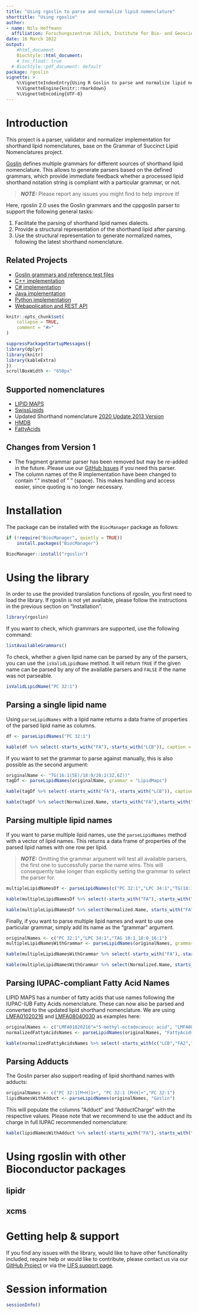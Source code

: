 ```yaml
---
title: "Using rgoslin to parse and normalize lipid nomenclature"
shorttitle: "Using rgoslin"
author: 
- name: Nils Hoffmann
  affiliation: Forschungszentrum Jülich, Institute for Bio- and Geosciences, IBG-5, Bielefeld, Germany
date: 16 March 2022
output:
    #html_document
    BiocStyle::html_document:
    # toc_float: true
  # BiocStyle::pdf_document: default
package: rgoslin
vignette: >
    %\VignetteIndexEntry{Using R Goslin to parse and normalize lipid nomenclature}
    %\VignetteEngine{knitr::rmarkdown}
    %\VignetteEncoding{UTF-8}
---
```

# Introduction

This project is a parser, validator and normalizer implementation for shorthand lipid nomenclatures, base on the Grammar of Succinct Lipid Nomenclatures project.

[Goslin](https://github.com/lifs-tools/goslin) defines multiple grammars for different sources of shorthand lipid nomenclature. This allows to generate parsers based on the defined grammars, which provide immediate feedback whether a processed lipid shorthand notation string is compliant with a particular grammar, or not.

> **_NOTE:_**  Please report any issues you might find to help improve it!

Here, rgoslin 2.0 uses the Goslin grammars and the cppgoslin parser to support the following general tasks:

1. Facilitate the parsing of shorthand lipid names dialects.
2. Provide a structural representation of the shorthand lipid after parsing.
3. Use the structural representation to generate normalized names, following the latest shorthand nomenclature.

## Related Projects

- [Goslin grammars and reference test files](http://github.com/lifs-tools/goslin)
- [C++ implementation](https://github.com/lifs-tools/cppgoslin)
- [C# implementation](https://github.com/lifs-tools/csgoslin)
- [Java implementation](https://github.com/lifs-tools/jgoslin)
- [Python implementation](https://github.com/lifs-tools/pygoslin)
- [Webapplication and REST API](https://github.com/lifs-tools/goslin-webapp)

```r
knitr::opts_chunk$set(
    collapse = TRUE,
    comment = "#>"
)
```

```r
suppressPackageStartupMessages({
library(dplyr)
library(knitr)
library(kableExtra)
})
scrollBoxWidth <- "650px"
```
## Supported nomenclatures

- [LIPID MAPS](https://www.lipidmaps.org)
- [SwissLipids](https://www.swisslipids.org/)
- Updated Shorthand nomenclature [2020 Update](https://pubmed.ncbi.nlm.nih.gov/33037133/),[2013 Version](https://pubmed.ncbi.nlm.nih.gov/23549332/)
- [HMDB](https://hmdb.ca/)
- [FattyAcids](https://iupac.qmul.ac.uk/lipid/appABC.html#appA)

## Changes from Version 1

- The fragment grammar parser has been removed but may be re-added in the future. Please use our [GitHub Issues](https://github.com/lifs-tools/goslin/issues) if you need this parser.
- The column names of the R implementation have been changed to contain "." instead of " " (space). This makes handling and access easier, since quoting is no longer necessary.

# Installation

The package can be installed with the `BiocManager` package as follows:

```r
if (!require("BiocManager", quietly = TRUE))
    install.packages("BiocManager")

BiocManager::install("rgoslin")
```

# Using the library

In order to use the provided translation functions of rgoslin, you first need to load the library. If rgoslin is not yet available, please follow the instructions in the previous section on "Installation".
```r
library(rgoslin)
```

If you want to check, which grammars are supported, use the following command:
```r
listAvailableGrammars()
```

To check, whether a given lipid name can be parsed by any of the parsers, you can use the `isValidLipidName` method. It will return `TRUE` if the given name can be parsed by any of the available parsers and `FALSE` if the name was not parseable.
```r
isValidLipidName("PC 32:1")
```

## Parsing a single lipid name

Using `parseLipidNames` with a lipid name returns a data frame of properties of the parsed lipid name as columns.
```r
df <- parseLipidNames("PC 32:1")
```


```r
kable(df %>% select(-starts_with("FA"),-starts_with("LCB")), caption = "Lipid name parsing results for PC 32:1, FA and LCB columns omitted, since they are unpopulated (`NA`) on the lipid species level.") %>% kable_styling(bootstrap_options = c("striped", "hover", "condensed", font_size = 7)) %>% scroll_box(width = scrollBoxWidth, height = "150px")
```

If you want to set the grammar to parse against manually, this is also possible as the second argument:

```r
originalName <- "TG(16:1(5E)/18:0/20:2(3Z,6Z))"
tagDf <- parseLipidNames(originalName, grammar = "LipidMaps")
```

```r
kable(tagDf %>% select(-starts_with("FA"),-starts_with("LCB")), caption = "Lipid name parsing results for TG isomeric subspecies, FA and LCB columns omitted for brevity.") %>% kable_styling(bootstrap_options = c("striped", "hover", "condensed", font_size = 7)) %>% scroll_box(width = scrollBoxWidth, height = "200px")
```

```r
kable(tagDf %>% select(Normalized.Name, starts_with("FA"),starts_with("LCB")), caption = "Lipid name parsing results for TG isomeric subspecies with FA and LCB columns.") %>% kable_styling(bootstrap_options = c("striped", "hover", "condensed", font_size = 7)) %>% scroll_box(width = scrollBoxWidth, height = "200px")
```

## Parsing multiple lipid names

If you want to parse multiple lipid names, use the `parseLipidNames` method with a vector of lipid names. This returns a data frame of properties of the parsed lipid names with one row per lipid.

> **_NOTE:_** Omitting the grammar argument will test all available parsers, the first one to successfully parse the name  wins. This will consequently take longer than explicitly setting the grammar to select the parser for.

```r
multipleLipidNamesDf <- parseLipidNames(c("PC 32:1","LPC 34:1","TG(18:1_18:0_16:1)"))
```

```r
kable(multipleLipidNamesDf %>% select(-starts_with("FA"),-starts_with("LCB")), caption = "Lipid name parsing results for PC 32:1, LPC 34:1, TG(18:1_18:0_16:1), FA and LCB columns omitted for brevity.") %>% kable_styling(bootstrap_options = c("striped", "hover", "condensed", font_size = 7)) %>% scroll_box(width = scrollBoxWidth, height = "300px")
```
```r
kable(multipleLipidNamesDf %>% select(Normalized.Name, starts_with("FA"), starts_with("LCB")), caption = "Lipid name parsing results for PC 32:1, LPC 34:1, TG(18:1_18:0_16:1) with FA and LCB columns.") %>% kable_styling(bootstrap_options = c("striped", "hover", "condensed", font_size = 7)) %>% scroll_box(width = scrollBoxWidth, height = "300px")
```

Finally, if you want to parse multiple lipid names and want to use one particular grammar, simply add its name as the "grammar" argument.

```r
originalNames <- c("PC 32:1","LPC 34:1","TAG 18:1_18:0_16:1")
multipleLipidNamesWithGrammar <- parseLipidNames(originalNames, grammar = "Goslin")
```

```r
kable(multipleLipidNamesWithGrammar %>% select(-starts_with("FA"),-starts_with("LCB")), caption = "Lipid name parsing results for Goslin grammar and lipids PC 32:1, LPC 34:1, TG(18:1_18:0_16:1), FA and LCB columns omitted for brevity.") %>% kable_styling(bootstrap_options = c("striped", "hover", "condensed", font_size = 7)) %>% scroll_box(width = scrollBoxWidth, height = "300px")
```

```r
kable(multipleLipidNamesWithGrammar %>% select(Normalized.Name, starts_with("FA"), starts_with("LCB")), caption = "Lipid name parsing results for Goslin grammar and lipids PC 32:1, LPC 34:1, TG(18:1_18:0_16:1) with FA and LCB columns.") %>% kable_styling(bootstrap_options = c("striped", "hover", "condensed", font_size = 7)) %>% scroll_box(width = scrollBoxWidth, height = "300px")
```

## Parsing IUPAC-compliant Fatty Acid Names

LIPID MAPS has a number of fatty acids that use names following the IUPAC-IUB Fatty Acids nomenclature. These can now also be parsed and converted to the updated lipid shorthand nomenclature. We are using [LMFA01020216](https://www.lipidmaps.org/databases/lmsd/LMFA01020216) and [LMFA08040030](https://www.lipidmaps.org/databases/lmsd/LMFA08040030) as examples here:

```r
originalNames <- c("LMFA01020216"="5-methyl-octadecanoic acid", "LMFA08040030"="N-((+/-)-8,9-dihydroxy-5Z,11Z,14Z-eicosatrienoyl)-ethanolamine")
normalizedFattyAcidsNames <- parseLipidNames(originalNames, "FattyAcids")
```

```r
kable(normalizedFattyAcidsNames %>% select(-starts_with(c("LCB","FA2","FA3","FA4","Adduct", "Adduct.Charge"))), caption = "Lipid name parsing results for Goslin grammar and fatty acids 5-methyl-octadecanoic acid N-((+/-)-8,9-dihydroxy-5Z,11Z,14Z-eicosatrienoyl)-ethanolamine, some columns omitted for brevity.") %>% kable_styling(bootstrap_options = c("striped", "hover", "condensed", font_size = 7)) %>% scroll_box(width = scrollBoxWidth, height = "300px")
```

## Parsing Adducts

The Goslin parser also support reading of lipid shorthand names with adducts:

```r
originalNames <- c("PC 32:1[M+H]1+", "PC 32:1 [M+H]+","PC 32:1")
lipidNamesWithAdduct <- parseLipidNames(originalNames, "Goslin")
```

This will populate the columns "Adduct" and "AdductCharge" with the respective values. Please note that we recommend to use the adduct and its charge in full IUPAC recommended nomenclature: 

```r
kable(lipidNamesWithAdduct %>% select(-starts_with("FA"),-starts_with("LCB")), caption = "Lipid name parsing results for Goslin grammar and lipids PC 32:1[M+H]1+, PC 32:1 [M+H]+ and PC 32:1, FA and LCB columns omitted for brevity.") %>% kable_styling(bootstrap_options = c("striped", "hover", "condensed", font_size = 7)) %>% scroll_box(width = scrollBoxWidth, height = "300px")
```

# Using rgoslin with other Bioconductor packages

## lipidr

## xcms

# Getting help & support
If you find any issues with the library, would like to have other functionality included, require help or would like to contribute, please contact us via our [GitHub Project](https://github.com/lifs-tools/rgoslin) or via the [LIFS support page](https://lifs-tools.org/support.html).

# Session information {.unnumbered}

```r
sessionInfo()
```
